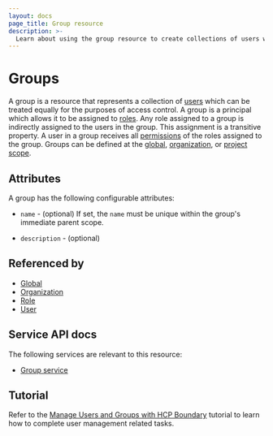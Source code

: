 ```yaml
---
layout: docs
page_title: Group resource
description: >-
  Learn about using the group resource to create collections of users with the same access control. Any role assigned to a group is assigned to the group's users.
---
```


# Groups

A group is a resource
that represents a collection of [users][]
which can be treated equally
for the purposes of access control.
A group is a principal
which allows it to be assigned to [roles][].
Any role assigned to a group is indirectly assigned to the users in the group.
This assignment is a transitive property.
A user in a group receives all [permissions][] of the roles assigned to the group.
Groups can be defined at the [global][], [organization][], or [project][] [scope][].

## Attributes

A group has the following configurable attributes:

- `name` - (optional)
  If set, the `name` must be unique within the group's immediate parent scope.

- `description` - (optional)

## Referenced by

- [Global][]
- [Organization][]
- [Role][]
- [User][]

[global]: /boundary/docs/domain-model/scopes#global
[group]: /boundary/docs/domain-model/groups
[groups]: /boundary/docs/domain-model/groups
[organization]: /boundary/docs/domain-model/scopes#organizations
[permissions]: /boundary/docs/rbac
[project]: /boundary/docs/domain-model/scopes#projects
[role]: /boundary/docs/domain-model/roles
[roles]: /boundary/docs/domain-model/roles
[scope]: /boundary/docs/domain-model/scopes
[user]: /boundary/docs/domain-model/users
[users]: /boundary/docs/domain-model/users

## Service API docs

The following services are relevant to this resource:

- [Group service](/boundary/api-docs/group-service)

## Tutorial

Refer to the [Manage Users and Groups with HCP Boundary](/boundary/tutorials/hcp-administration/hcp-manage-users-groups) tutorial to learn how to complete user management related tasks.
